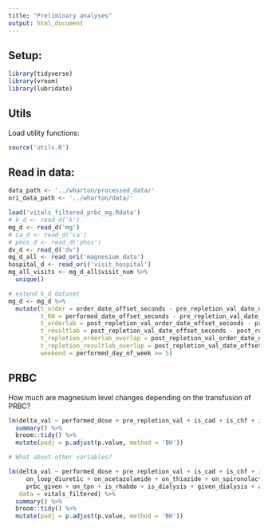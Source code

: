 ```yaml
---
title: "Preliminary analyses"
output: html_document
---
```

## Setup:

```r
library(tidyverse)
library(vroom)
library(lubridate)
```

## Utils

Load utility functions:

```r
source('utils.R')
```

## Read in data:

```r
data_path <- '../wharton/processed_data/' 
ori_data_path <- '../wharton/data/'

load('vitals_filtered_prbc_mg.Rdata')
# k_d <- read_d('k')
mg_d <- read_d('mg')
# ca_d <- read_d('ca')
# phos_d <- read_d('phos')
dv_d <- read_d('dv')
mg_d_all <- read_ori('magnesium_data')
hospital_d <- read_ori('visit_hospital')
mg_all_visits <- mg_d_all$visit_num %>%
  unique()
```

```r
# extend k_d dataset
mg_d <- mg_d %>%
  mutate(t_order = order_date_offset_seconds - pre_repletion_val_date_offset_seconds,
         t_RN = performed_date_offset_seconds - pre_repletion_val_date_offset_seconds,
         t_orderlab = post_repletion_val_order_date_offset_seconds - pre_repletion_val_date_offset_seconds,
         t_resultlab = post_repletion_val_date_offset_seconds - post_repletion_val_order_date_offset_seconds,
         t_repletion_orderlab_overlap = post_repletion_val_order_date_offset_seconds - performed_date_offset_seconds,
         t_repletion_resultlab_overlap = post_repletion_val_date_offset_seconds - performed_date_offset_seconds,
         weekend = performed_day_of_week >= 5)
```

## PRBC
How much are magnesium level changes depending on the transfusion of PRBC?

```r
lm(delta_val ~ performed_dose + pre_repletion_val + is_cad + is_chf + is_ckd + on_loop_diuretic + on_acetazolamide + on_thiazide + on_spironolactone + prbc_given, data = vitals_filtered) %>%
  summary() %>%
  broom::tidy() %>%
  mutate(padj = p.adjust(p.value, method = 'BH'))

# What about other variables?

lm(delta_val ~ performed_dose + pre_repletion_val + is_cad + is_chf + is_ckd + 
     on_loop_diuretic + on_acetazolamide + on_thiazide + on_spironolactone + 
     prbc_given + on_tpn + is_rhabdo + is_dialysis + given_dialysis + age, 
   data = vitals_filtered) %>%
  summary() %>%
  broom::tidy() %>%
  mutate(padj = p.adjust(p.value, method = 'BH'))

```
